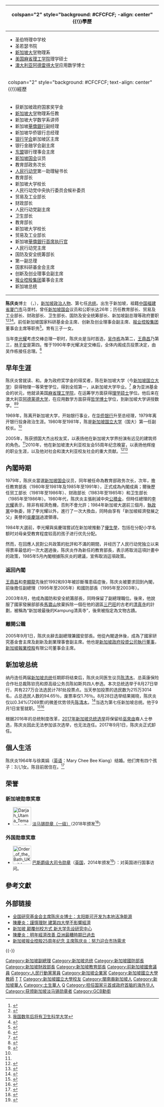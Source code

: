 {{Infobox Officeholder
| original_name = Tony Tan Keng Yam
| image = Tony Tan Keng Yam cropp.jpg
| caption = 
| order = 第7任
| office = 新加坡總统
| term_start = 2011年9月1日
| term_end = 2017年8月31日
| premier = [[李顯龍|李顯龍]]
| predecessor = [[塞拉潘·納丹|塞拉潘·納丹]]
| successor = [[J·Y·比萊|J·Y·比萊]]（代理）<br>[[哈莉瑪|哈莉瑪·雅各布]]（正任）
| office2 = 新加坡副總理
| term_start2 = 1995年8月1日
| term_end2 = 2005年9月1日
| premier2 = [[吳作棟|吳作棟]]
| predecessor2 = [[王鼎昌|王鼎昌]]
| successor2 = [[黃根成|黃根成]]
| office3 = 新加坡國家安全統籌部部長
| term_start3 = 2003年8月1日
| term_end3 = 2005年9月1日
| predecessor3 = 首任
| successor3 = [[尚穆根·賈古瑪|尚穆根·賈古瑪]]
| office4 = [[新加坡國防部|新加坡國防部]]部長
| term_start4 = 1995年8月1日
| term_end4 = 2003年8月1日
| predecessor4 = [[李文獻|李文獻]]
| successor4 = [[張志賢|張志賢]]
| office5 = [[新加坡教育部|新加坡教育部]]部長
| term_start5 = 1985年1月1日
| term_end5 = 1991年12月29日
| predecessor5 = [[吳慶瑞|吳慶瑞]]
| successor5 = 李玉全
| office6 = [[新加坡財政部|新加坡財政部]]部長
| term_start6 = 1983年10月24日
| term_end6 = 1985年1月1日
| predecessor6 = [[李光耀|李光耀]]
| successor6 = [[胡赐道|胡赐道]]
| birth_date = {{birth date and age|1940|2|7}}
| birth_place = [[File:Flag_of_the_British_Straits_Settlements_(1925–1946).svg|25px]][[海峽殖民地|海峽殖民地]][[新加坡|新加坡]]
| 國籍 = {{SGP}}
| death_date = 
| death_place = 
| religion = [[英國國教|英國國教]]
| profession = [[數學家|數學家]]<br>[[銀行家|銀行家]]
| spouse = 徐美娟（Mary Chee Bee Kiang）
| party = {{PTR}}（－2011年）<br>{{Nonp}}
| honorific-suffix = {{post-nominals|size=100%|list=[[淡马锡勋章|DUT（一级）]]}} {{post-nominals|size=100%|list=[[Order_of_the_Bath|GCB]]}}
}}<!--
學經歷信息框開始 -->
{| class="infobox bordered" style="width: 22em; font-size: 90%; text-align: left; float:right;" cellpadding="3"
|-
! colspan="2" style="background: #CFCFCF; -align: center" {{!}}學歷
|-
| colspan="2" style="font-size: 90%" |<div style="text-align: left">
* 圣伯特理中学校<br>{{blue|（?-1956年）}}
* 圣若瑟书院<br>{{blue|（（1957年—1958年）}}
* [[新加坡大学|新加坡大学]]物理系<br>{{blue|（1959年—1962年）}}
* [[美国|美国]][[麻省理工学院|麻省理工学院]]理学硕士<br>{{blue|（1962年—1964年）}}
* [[澳大利亚|澳大利亚]][[阿德雷得大学|阿德雷得大学]]应用数学博士<br>{{blue|（1965年—1967年）}}</div>
|-
! colspan="2" style="background: #CFCFCF; text-align: center" {{!}}經歷
|-
| colspan="2" style="font-size: 90%" |<div style="text-align: left">
* 获新加坡政府国家奖学金<br>{{blue|（1959年） }} 
* [[新加坡大学|新加坡大学]]物理系任教<br>{{blue|（1965年） }} 
* 新加坡大学数学系讲师<br>{{blue|（1968年） }}
* 新加坡[[華僑銀行|華僑銀行]]副经理<br>{{blue|（1969年）  }}
* 新加坡华侨银行总经理 
* [[银行学会|银行学会]]新加坡区主席 
* 银行金融学会副主席 
* [[东盟|东盟]]银行理事会主席 
* [[新加坡国会|新加坡国会]]议员<br>{{blue|（1979年—2006年） }}
* 教育部政务次长<br>{{blue|（1979年2月—1980年5月） }}
* [[人民行动党|人民行动党]]第一助理秘书长<br>{{blue|（1979年12月） }}
* 教育部长<br>{{blue|（1980年6月—1981年6月） }}
* 新加坡大学校长<br>{{blue|（1980年6月—1981年6月） }}
* 人民行动党中央执行委员会候补委员<br>{{blue|（（1980年12月） }}
* 贸易及工业部长<br>{{blue|（1981年7月—1983年10月23日） }}
* 财政部长<br>{{blue|（1983年10月24日—1985年1月1日） }}
* 人民行动党副主席<br>{{blue|（1984年—1993年8月） }}
* 卫生部长<br>{{blue|（1983年10月24日—1985年1月1日） }}
* 教育部长<br>{{blue|（1983年10月24日—1992年1月2日） }}
* 新加坡大学校长<br>{{blue|（1985年1月2日—1991年12月） }}
* 贸易及工业部长<br>{{blue|（1985年5月—1988年9月） }}
* 新加坡[[华侨银行_(新加坡)|華僑銀行]][[首席执行官|首席执行官]]<br>{{blue|（1991年12月—1994年7月31日） }}
* 人民行动党主席<br>{{blue|（1993年8月—2004年12月） }}
* 国防及安全统筹部长<br>{{blue|（1994年8月1日—2005年8月31日） }}
* 第一副总理<br>{{blue|（1995年8月1日—2005年8月31日）}}
* 国家科研基金会主席<br>{{blue|(2005年12月3日—） }}
* 创新及创业理事会副主席<br>{{blue|(2005年12月3日—） }}
* [[新加坡報業控股|报业控股集团]]董事会主席<br>{{blue|（2005年12月3日—） }}
* 新加坡总统<br>{{blue|（2011年9月1日—2017年9月1日）}}
</div>
|}<!--
學經歷信息框結束 -->

'''陈庆炎'''博士 {{post-nominals|post-noms=[[淡马锡勋章|DUT（一级）]]}} {{post-nominals|post-noms=[[Order_of_the_Bath|GCB]]}}（{{lang-en|Dr.Tony TAN Keng Yam}}，{{bd|1940年|2月7日|catIdx=Tan陳}}），[[新加坡|新加坡]][[政治人物|政治人物]]、第七任[[新加坡总统|总统]]。出生于新加坡，祖籍[[中国|中国]][[福建省|福建省]][[厦门市|厦门市]]马垄村。曾任[[新加坡国会|新加坡国会]]议员和公职长达26年；历任教育部长、贸易及工业部长、财政部长、卫生部长、国防及安全统筹部长、新加坡副总理等政府要职<ref>{{Cite web|title=前副总理陈庆炎当选(图)|url=https://www.163.com/news/article/7CJG0KEC00014AED.html|access-date=2021-05-31|date=2011-08-29|last=网易|work=www.163.com|archive-date=2021-06-03|archive-url=https://web.archive.org/web/20210603231101/https://www.163.com/news/article/7CJG0KEC00014AED.html|dead-url=no}}</ref><ref>{{Cite web|title=新闻人物：新加坡共和国总统陈庆炎-新华网|url=http://www.xinhuanet.com/world/2015-06/29/c_127959889.htm|access-date=2021-05-31|work=www.xinhuanet.com|archive-date=2021-06-03|archive-url=https://web.archive.org/web/20210603222122/http://www.xinhuanet.com/world/2015-06/29/c_127959889.htm|dead-url=no}}</ref><ref>[http://www.12wap.net/cos/o.x?c=/nlhub/news&id=1&type=item&value=742 我国数年后将有卫生科学大学]{{dead link|date=2018年5月 |bot=InternetArchiveBot |fix-attempted=yes }}</ref><ref>{{Cite web |url=http://media.cw.com.tw/cw/cwdata/pdf/2010cwef20091230.pdf |title=《天下雜誌》獨家專訪 |access-date=2010-04-07 |archive-url=https://web.archive.org/web/20101008044043/http://media.cw.com.tw/cw/cwdata/pdf/2010cwef20091230.pdf |archive-date=2010-10-08 |dead-url=yes }}</ref>。前任新加坡国家科研基金会主席、创新及创业理事会副主席、[[新加坡報業控股|报业控股集团]]董事会主席等职务<ref>{{Cite web |url=http://ir.zaobao.com/sph/news/sph031205_c.html |title=陈庆炎接任报业控股集团主席 |access-date=2010-04-07 |archive-date=2008-06-12 |archive-url=https://web.archive.org/web/20080612023043/http://ir.zaobao.com/sph/news/sph031205_c.html |dead-url=no }}</ref>。育有三子一女。

当年[[李光耀|李光耀]]考虑交棒总理一职时，陈庆炎是当时首选，[[吴作栋|吴作栋]]為第二，[[王鼎昌|王鼎昌]]乃第三，[[林子安_(企業家)|林子安]]是第四。惟于1990年李光耀决定交棒后，全体内阁成员投票决定，由吴作栋接任总理。<ref>{{Cite web |url=http://www.cw.com.tw/article/index.jsp?id=40057 |title=陳慶炎：須慎防亞洲房地產泡沫 |access-date=2010-04-07 |archive-date=2010-03-25 |archive-url=https://web.archive.org/web/20100325200934/http://www.cw.com.tw/article/index.jsp?id=40057 |dead-url=no }}</ref>

==早年生涯==

陈庆炎曾就读{{link-en|英华学校|Anglo-Chinese School}}、{{link-en|圣伯特理中学校|Saint Patrick's School, Singapore}}和{{link-en|圣若瑟书院 (新加坡)|St. Joseph's Institution, Singapore|圣若瑟书院}}。身为政府奖学金的得奖者，陈在新加坡大学（今[[新加坡国立大学|新加坡国立大学]]）获得物理一等荣誉学位，得到全班第一，从新加坡大学毕业。<ref name="nus">{{cite web | url=http://www.nus.edu.sg/president/past_presidents/tonytan.php | title=Dr Tony TAN Keng Yam | publisher=[[National_University_of_Singapore|National University of Singapore]] | accessdate=21 June 2011 | deadurl=yes | archiveurl=https://web.archive.org/web/20110613050303/http://www.nus.edu.sg/president/past_presidents/tonytan.php | archivedate=2011-06-13 }}</ref> 身为亚洲基金会的状元，他就读美国[[麻省理工学院|麻省理工学院]]，在运筹学方面获得[[理学硕士|理学硕士]]学位。他后来在澳大利亚[[阿德莱德大学|阿德莱德大学]]，在应用数学方面获得[[哲学博士|哲学博士]]学位，到新加坡大学讲授数学。<ref>{{cite web |url=http://www.nus.edu.sg/about-nus-2/history/chancellors/tony-tan-keng-yam |title=存档副本 |accessdate=2013-05-20 |deadurl=yes |archiveurl=https://web.archive.org/web/20130511062333/http://www.nus.edu.sg/about-nus-2/history/chancellors/tony-tan-keng-yam |archivedate=2013-05-11 }}</ref><ref>{{cite web |url=http://www.sph.com.sg/pdf/annualreport/2009/SPH-AR09_directors.pdf |title=SPH Annual Report, 2009. |format=PDF |accessdate=28 August 2011 |deadurl=yes |archiveurl=https://web.archive.org/web/20120613183910/http://www.sph.com.sg/pdf/annualreport/2009/SPH-AR09_directors.pdf |archivedate=2012-06-13 }}</ref>

1969年，陈离开新加坡大学，开始银行事业，在[[华侨银行|华侨银行]]升至总经理，1979年离开银行投身政治生涯。1980年至1981年，陈是[[新加坡国立大学|新加坡国立大学]]（国大）第一任副校长。<ref name="nus" />

2005年，陈获颁国大杰出校友奖，以表扬他在新加坡大学界扮演有远见的建筑师的角色。<ref name="nus" />2010年，他在新加坡澳大利亚校友会55周年纪念晚宴，以表扬他辉煌的职业生涯，以及他对社会和澳大利亚校友社会的重大贡献。<ref>{{cite web | url=http://www.straitstimes.com/School%2BPocket%2BMoney%2BFund/SPMF%2BNews/Story/STIStory_602024.html | title=Tony Tan receives Aussie alumni award | work=Straits Times | location=Singapore | deadurl=yes | archiveurl=https://web.archive.org/web/20111122105828/http://www.straitstimes.com/School%2BPocket%2BMoney%2BFund/SPMF%2BNews/Story/STIStory_602024.html | archivedate=2011-11-22 | access-date=2013-05-20 }}</ref><ref>{{cite web|url=http://www.aas.org.sg/dr-tony-tan-first-recipient-of-distinguished-australian-alumnus-award/|title=Dr Tony Tan First Recipient of Distinguished Australian Alumnus Award|date=26 November 2010|accessdate=23 August 2011|author=Australian Alumni Singapore|deadurl=yes|archiveurl=https://web.archive.org/web/20111130021407/http://www.aas.org.sg/dr-tony-tan-first-recipient-of-distinguished-australian-alumnus-award/|archivedate=2011-11-30}}</ref>

==內閣時期==
1979年，陈庆炎當選[[新加坡国会|新加坡国会]]议员，同年被任命為教育部政务次长，次年，擔任教育部長（1980年至1981年及1985年至1991年），正式成為內閣成員；爾後歷任贸工部长（1981年至1986年）、财政部长（1983年至1985年）和卫生部长（1985年至1986年）。1980年代，陈庆炎主張削減中央[[公積金|公積金]]，但時任總理的[[李光耀|李光耀]]表示，除非有經濟危機，否則不會允許；1984年新加坡大選前三個月，[[人民行動黨|執政黨]]中執委，除了李光耀以外，進行了一次大換血，同時由享有「新加坡經濟發展之父」美譽的[[吳慶瑞|吳慶瑞]]過渡領導。

1984年大選前，李光耀與吳慶瑞嘗試在新加坡推動了[[優生學|優生學]]{{link-en|新加坡人口控制|Population control in Singapore|的人口控制政策}}，包括在分配小学名额时对母亲受教育程度较高的孩子进行优先分配。

然而，在回應人民對公共政策的批評和不滿的期間，并经历了人民行动党独立以来得票率最低的一次大選過後，陈庆炎作為新任的教育部長，表示將取消這項計畫中的政策，1985年5月內閣根據陈庆炎的建議，宣佈取消這項政策。

===返回內閣===
[[王鼎昌|王鼎昌]]和[[李顯龍|李顯龍]]先後於1992和93年被診斷罹患癌症後，陈庆炎被要求回到內閣，前後擔任副總理（1995年至2005年）和國防部長（1995年至2003年）。

2003年8月，他成為國防和安全統籌部長，同時保留了副總理職位。後來，他說服了國家發展部部長[[馬寶山|馬寶山]]放棄拆除一個在他的選區[[三巴旺|三巴旺]]的古老的[[清真寺|清真寺]]的計劃，被稱為“新加坡最後的Kampung清真寺”，後來被指定為文物古蹟。

===離開公職===
2005年9月1日，陈庆炎辭去副總理兼國安部長。他從內閣退休後，成為了國家研究基金會主席及創新及創業理事會副主席。他也是[[新加坡政府投資公司|新加坡政府投資公司]][[執行董事|執行董事]]，[[新加坡報業控股|新加坡報業控股]]有限公司董事会主席。

== 新加坡总统 ==
{{see also|2011年新加坡總統大選}}
纳丹连任两届[[新加坡总统|新加坡总统]]任期即将结束后，陈庆炎同医生议员[[陈清木|陈清木]]、总英康保险合作社总裁陈钦亮和原高级公务员陈如斯共四人参选。本次总统选举于8月27日举行，共有227万合法选民计781处投票点。当天参加投票的选民数为215万3014名，占总选民人数的94.65％，废票率仅1.76％。8月28日选举结果揭晓，陈庆炎仅以0.34%(7269票)的微差优势领先[[陈清木|陈清木]]，<ref>{{Cite web |url=http://www.zaobao.com/ge/pages1/pe110828.shtml |title=0.34个百分点 陈庆炎7269票险胜 |accessdate=2011-08-28 |archive-date=2011-08-28 |archive-url=https://web.archive.org/web/20110828100246/http://www.zaobao.com/ge/pages1/pe110828.shtml |dead-url=no }}</ref>当选为第七任新加坡总统。他于9月1日宣誓就职。<ref>{{Cite web |url=http://news.ifeng.com/world/detail_2011_08/28/8734487_0.shtml |title=新加坡首次举行真正总统选举 前副总理陈庆炎呼声高 |accessdate=2011-08-28 |archive-date=2011-08-28 |archive-url=https://web.archive.org/web/20110828093119/http://news.ifeng.com/world/detail_2011_08/28/8734487_0.shtml |dead-url=no }}</ref><ref>{{Cite web |url=http://news.ifeng.com/world/detail_2011_08/28/8735752_0.shtml |title=陈庆炎当选新加坡第七任总统 |accessdate=2011-08-28 |archive-date=2011-08-28 |archive-url=https://web.archive.org/web/20110828093131/http://news.ifeng.com/world/detail_2011_08/28/8735752_0.shtml |dead-url=no }}</ref>

根据2016年的总统制度改革，[[2017年新加坡总统选举|2017年新加坡总统选举]]将保留给[[巫來由|巫來由]]裔人士参选，陈庆炎因此无法参加该次选举，也无法连任。2017年9月1日，陈庆炎正式卸任。

==個人生活==
陈庆炎1964年与徐美娟（[[英语|英语]]：Mary Chee Bee Kiang）结婚。他们育有四个孩子：3儿1女。陈目前居住在{{link-en|摩棉-加冷集选区|Moulmein-Kallang GRC}}。<ref>{{cite web |url=http://www.moulmein.org.sg/index.php/about-mr-lui.html |title=存档副本 |accessdate=2010-01-17 |deadurl=yes |archiveurl=https://web.archive.org/web/20100117120016/http://www.moulmein.org.sg/index.php/about-mr-lui.html |archivedate=2010-01-17 }}</ref>

==荣誉==
===新加坡勋章奖章===
* [[File:Darjah_Utama_Temasek_ribbon_(from_1996).png|60px]] [[淡马锡勋章|淡马锡勋章（一级）]]（2018年颁发<ref>{{en}}{{cite web |url=https://www.pmo.gov.sg/National-Day-Awards/Recipients?page=1&keywords=TAN%20Keng%20Yam&award=&year= |title=Recipients - Dr Tony Tan Keng Yam |publisher=Prime Minister's Office Singapore |date= |accessdate=2022-05-06 |archive-date= |archive-url= |dead-url= }}</ref>）

===外国勋章奖章===
* [[File:Order_of_the_Bath_UK_ribbon.svg|60px]] [[巴斯勋章|巴斯爵级大司令勋章]]（[[英国|英国]]，2014年颁发<ref>{{en}}{{cite web |url=https://www.gov.uk/government/publications/honorary-british-awards-to-foreign-nationals-2014 |title=Honorary British awards to foreign nationals - 2014 |publisher=Gov.uk |date=2016-03-24 |accessdate=2021-06-11 |archive-date=2022-05-02 |archive-url=https://web.archive.org/web/20220502174807/https://assets.publishing.service.gov.uk/government/uploads/system/uploads/attachment_data/file/509625/2014_Honorary_Awards_-_Final_-_a.pdf |dead-url=no}}</ref>）：对英国进行国事访问。

==參考文獻==
<div class="references-small">
<references />
</div>

== 外部链接 ==
* [http://www.edb.gov.sg/edb/sg/zh_cn2/index/news/zaobao_news/_________________14.html 全国研究基金会主席陈庆炎博士：太阳能可开发为本地洁净能源]{{Wayback|url=http://www.edb.gov.sg/edb/sg/zh_cn2/index/news/zaobao_news/_________________14.html |date=20101216073454 }}
* [http://www.sinchew.com.my/node/71965?tid=1 陳慶炎：謹慎理財 建第四大學不影響經濟]
* [http://www.smu.edu.sg/news_room/smu_in_the_news/2009/sources/XingzhouDaily_20090524_1.pdf 新加坡 颠覆创校方式 新大学先设研究中心]{{Wayback|url=http://www.smu.edu.sg/news_room/smu_in_the_news/2009/sources/XingzhouDaily_20090524_1.pdf |date=20190713203446 }}
* [http://www.sinchew.com.my/node/125630?=2 陳慶炎：明年經濟改善 亞洲最糟時期已過去]
* [https://web.archive.org/web/20100415094805/http://ir.zaobao.com/sph/news/sph090804a_c.shtml 新加坡报业控股25周年纪念 主席陈庆炎：努力迎合市场需求]

{{-}}
{{新加坡總統}}
{{新加坡人民行動黨行政委員會主席}}
{{新加坡国立大学}}

{{Authority control}}

{{DEFAULTSORT:Tan, Tony}}
[[Category:新加坡副總理|Category:新加坡副總理]]
[[Category:新加坡总统|Category:新加坡总统]]
[[Category:新加坡國防部長|Category:新加坡國防部長]]
[[Category:新加坡財政部長|Category:新加坡財政部長]]
[[Category:新加坡教育部長|Category:新加坡教育部長]]
[[Category:前新加坡國會議員|Category:前新加坡國會議員]]
[[Category:人民行動黨黨員|Category:人民行動黨黨員]]
[[Category:新加坡企業家|Category:新加坡企業家]]
[[Category:新加坡國立大學教師|Category:新加坡國立大學教師]]
[[Category:阿德雷得大學校友|T]]
[[Category:麻省理工学院工学院校友|T]]
[[Category:新加坡國立大學校友|Category:新加坡國立大學校友]]
[[Category:閩南裔新加坡人|Category:閩南裔新加坡人]]
[[Category:新加坡華人|Category:新加坡華人]]
[[Category:土生華人|Category:土生華人]]
[[Category:陈姓|Q]]
[[Category:担任国家元首或政府首脑的海外华人|Category:担任国家元首或政府首脑的海外华人]]
[[Category:获颁新加坡淡马锡勋章者|Category:获颁新加坡淡马锡勋章者]]
[[Category:GCB勳銜|Category:GCB勳銜]]